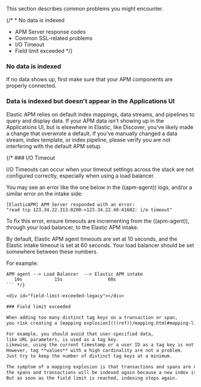 


This section describes common problems you might encounter.

{/* * <DocLink id="serverlessObservabilityApmTroubleshooting" section="no-data-is-indexed">No data is indexed</DocLink>
* <DocLink id="serverlessObservabilityApmTroubleshooting">APM Server response codes</DocLink>
* <DocLink id="serverlessObservabilityApmTroubleshooting" section="common-ssl-related-problems">Common SSL-related problems</DocLink>
* <DocLink id="serverlessObservabilityApmTroubleshooting" section="io-timeout">I/O Timeout</DocLink>
* <DocLink id="serverlessObservabilityApmTroubleshooting" section="field-limit-exceeded">Field limit exceeded</DocLink> */}

### No data is indexed

If no data shows up, first make sure that your APM components are properly connected.

<NoDataIndexed />

<div id="data-indexed-no-apm-legacy"></div>

### Data is indexed but doesn't appear in the Applications UI

Elastic APM relies on default index mappings, data streams, and pipelines to query and display data.
If your APM data isn't showing up in the Applications UI, but is elsewhere in Elastic, like Discover,
you've likely made a change that overwrote a default.
If you've manually changed a data stream, index template, or index pipeline,
please verify you are not interfering with the default APM setup.

{/* ### I/O Timeout

I/O Timeouts can occur when your timeout settings across the stack are not configured correctly,
especially when using a load balancer.

You may see an error like the one below in the ((apm-agent)) logs, and/or a similar error on the intake side:

```logs
[ElasticAPM] APM Server responded with an error:
"read tcp 123.34.22.313:8200->123.34.22.40:41602: i/o timeout"
```

To fix this error, ensure timeouts are incrementing from the ((apm-agent)),
through your load balancer, to the Elastic APM intake.

By default, Elastic APM agent timeouts are set at 10 seconds, and the Elastic intake timeout is set at 60 seconds.
Your load balancer should be set somewhere between these numbers.

For example:

```txt
APM agent --> Load Balancer  --> Elastic APM intake
   10s            15s                 60s
``` */}

<div id="field-limit-exceeded-legacy"></div>

### Field limit exceeded

When adding too many distinct tag keys on a transaction or span,
you risk creating a [mapping explosion](((ref))/mapping.html#mapping-limit-settings).

For example, you should avoid that user-specified data,
like URL parameters, is used as a tag key.
Likewise, using the current timestamp or a user ID as a tag key is not a good idea.
However, tag **values** with a high cardinality are not a problem.
Just try to keep the number of distinct tag keys at a minimum.

The symptom of a mapping explosion is that transactions and spans are not indexed anymore after a certain time. Usually, on the next day,
the spans and transactions will be indexed again because a new index is created each day.
But as soon as the field limit is reached, indexing stops again.
